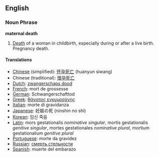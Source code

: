 ==English==

===Noun Phrase===
{{Wikipedia}}
'''maternal death'''

#[[Death]] of a woman in childbirth, especially during or after a live birth. Pregnancy death.

====Translations====

*[[Chinese]] (simplified): [[怀孕死亡]] (huanyun siwang)
*Chinese (traditional): [[懷孕死亡]]
*[[Dutch]]: [[zwangerschaps dood]]
*[[French]]: mort de grossesse
*[[German]]: Schwangerschafttod 
*[[Greek]]: [[θάνατος εγκυμοσύνης]]
*[[Italian]]: morte di gravidanza 
*[[Japanese]]: 妊娠の死 (ninshin no shi)
*[[Korean]]: 임신 죽음
*[[Latin]]: mors gestationalis ''nominative singular'', mortis gestationalis ''genitive singular'', mortes gestationales ''nominative plural'', mortium gestationalium ''genitive plural''
*[[Portuguese]]: morte da gravidez 
*[[Russian]]: [[смерть стельности]]
*[[Spanish]]: muerte del embarazo